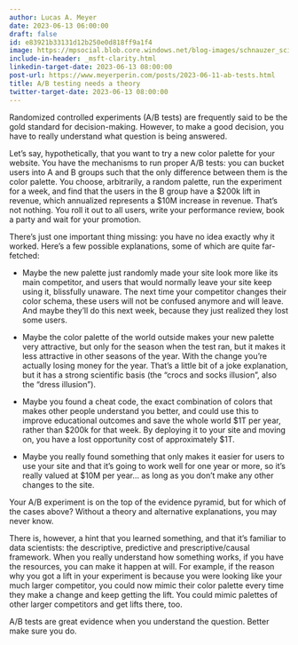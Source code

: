 ```yaml
---
author: Lucas A. Meyer
date: 2023-06-13 06:00:00
draft: false
id: e83921b33131d12b250e0d818ff9a1f4
image: https://mpsocial.blob.core.windows.net/blog-images/schnauzer_scientist.jpg
include-in-header: _msft-clarity.html
linkedin-target-date: 2023-06-13 08:00:00
post-url: https://www.meyerperin.com/posts/2023-06-11-ab-tests.html
title: A/B testing needs a theory
twitter-target-date: 2023-06-13 08:00:00
---
```

Randomized controlled experiments (A/B tests) are frequently said to be the gold standard for decision-making. However, to make a good decision, you have to really understand what question is being answered.

Let's say, hypothetically, that you want to try a new color palette for your website. You have the mechanisms to run proper A/B tests: you can bucket users into A and B groups such that the only difference between them is the color palette. You choose, arbitrarily, a random palette, run the experiment for a week, and find that the users in the B group have a $200k lift in revenue, which annualized represents a $10M increase in revenue. That's not nothing. You roll it out to all users, write your performance review, book a party and wait for your promotion.

There's just one important thing missing: you have no idea exactly why it worked. Here's a few possible explanations, some of which are quite far-fetched:

- Maybe the new palette just randomly made your site look more like its main competitor, and users that would normally leave your site keep using it, blissfully unaware. The next time your competitor changes their color schema, these users will not be confused anymore and will leave. And maybe they'll do this next week, because they just realized they lost some users.
  
- Maybe the color palette of the world outside makes your new palette very attractive, but only for the season when the test ran, but it makes it less attractive in other seasons of the year. With the change you're actually losing money for the year. That's a little bit of a joke explanation, but it has a strong scientific basis (the "crocs and socks illusion", also the "dress illusion"). 
  
- Maybe you found a cheat code, the exact combination of colors that makes other people understand you better, and could use this to improve educational outcomes and save the whole world $1T per year, rather than $200k for that week. By deploying it to your site and moving on, you have a lost opportunity cost of approximately $1T.
  
- Maybe you really found something that only makes it easier for users to use your site and that it's going to work well for one year or more, so it's really valued at $10M per year... as long as you don't make any other changes to the site. 

Your A/B experiment is on the top of the evidence pyramid, but for which of the cases above? Without a theory and alternative explanations, you may never know.

There is, however, a hint that you learned something, and that it's familiar to data scientists: the descriptive, predictive and prescriptive/causal framework. When you really understand how something works, if you have the resources, you can make it happen at will. For example, if the reason why you got a lift in your experiment is because you were looking like your much larger competitor, you could now mimic their color palette every time they make a change and keep getting the lift. You could mimic palettes of other larger competitors and get lifts there, too. 

A/B tests are great evidence when you understand the question. Better make sure you do.